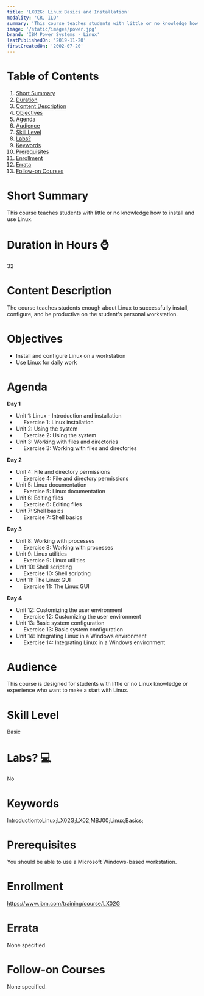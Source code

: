 ```yaml
---
title: 'LX02G: Linux Basics and Installation'
modality: 'CR, ILO'
summary: 'This course teaches students with little or no knowledge how to install and use Linux.'
image: '/static/images/power.jpg'
brand: 'IBM Power Systems - Linux'
lastPublishedOn: '2019-11-20'
firstCreatedOn: '2002-07-20'
---
```

# Table of Contents
1.  [Short Summary](#short-summary)
2.  [Duration](#duration-in-hours-)
3.  [Content Description](#content-description)
4.  [Objectives](#objectives)
5.  [Agenda](#agenda)
6.  [Audience](#audience)
7.  [Skill Level](#skill-level)
8.  [Labs?](#labs-)
9.  [Keywords](#keywords)
10. [Prerequisites](#prerequisites)
11. [Enrollment](#enrollment)
12. [Errata](#errata)
13. [Follow-on Courses](#follow-on-courses)

# Short Summary
This course teaches students with little or no knowledge how to install and use Linux.

# Duration in Hours ⌚
32

# Content Description
<p>The course teaches students enough about Linux to successfully install, configure, and be productive on the student&#39;s personal workstation.</p>

# Objectives
<ul>
	<li>Install and configure Linux on a workstation</li>
	<li>Use Linux for daily work</li>
</ul>

# Agenda
<p><strong>Day 1</strong></p><ul><li>Unit 1: Linux - Introduction and installation</li><li>&nbsp;&nbsp;&nbsp;&nbsp; Exercise 1: Linux installation</li><li>Unit 2: Using the system</li><li>&nbsp;&nbsp;&nbsp;&nbsp; Exercise 2: Using the system</li><li>Unit 3: Working with files and directories</li><li>&nbsp;&nbsp;&nbsp;&nbsp; Exercise 3: Working with files and directories</li></ul><p><strong>Day 2</strong></p><ul><li>Unit 4: File and directory permissions</li><li>&nbsp;&nbsp;&nbsp;&nbsp; Exercise 4: File and directory permissions</li><li>Unit 5: Linux documentation</li><li>&nbsp;&nbsp;&nbsp;&nbsp; Exercise 5: Linux documentation</li><li>Unit 6: Editing files</li><li>&nbsp;&nbsp;&nbsp;&nbsp; Exercise 6: Editing files</li><li>Unit 7: Shell basics</li><li>&nbsp;&nbsp;&nbsp;&nbsp; Exercise 7: Shell basics</li></ul><p><strong>Day 3</strong></p><ul><li>Unit 8: Working with processes</li><li>&nbsp;&nbsp;&nbsp;&nbsp; Exercise 8: Working with processes</li><li>Unit 9: Linux utilities</li><li>&nbsp;&nbsp;&nbsp;&nbsp; Exercise 9: Linux utilities</li><li>Unit 10: Shell scripting</li><li>&nbsp;&nbsp;&nbsp;&nbsp; Exercise 10: Shell scripting</li><li>Unit 11: The Linux GUI</li><li>&nbsp;&nbsp;&nbsp;&nbsp; Exercise 11: The Linux GUI</li></ul><p><strong>Day 4</strong></p><ul><li>Unit 12: Customizing the user environment</li><li>&nbsp;&nbsp;&nbsp;&nbsp; Exercise 12: Customizing the user environment</li><li>Unit 13: Basic system configuration</li><li>&nbsp;&nbsp;&nbsp;&nbsp; Exercise 13: Basic system configuration</li><li>Unit 14: Integrating Linux in a Windows environment</li><li>&nbsp;&nbsp;&nbsp;&nbsp; Exercise 14: Integrating Linux in a Windows environment</li></ul>

# Audience
<p>This course is designed for students with little or no Linux knowledge or experience who want to make a start with Linux.</p>

# Skill Level
Basic

# Labs? 💻
No

# Keywords
IntroductiontoLinux;LX02G;LX02;MBJ00;Linux;Basics;

# Prerequisites
<p>You should be able to use a Microsoft Windows-based workstation.</p>

# Enrollment
https://www.ibm.com/training/course/LX02G

# Errata
None specified.

# Follow-on Courses
None specified.

